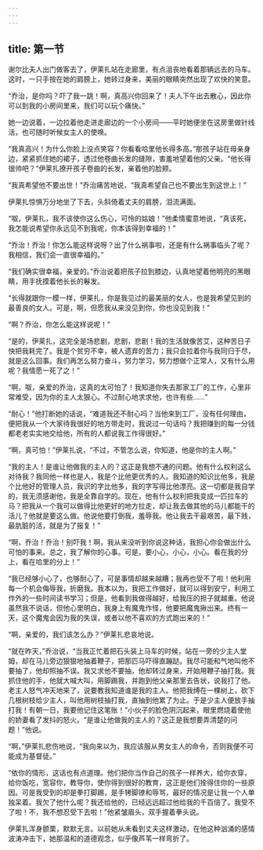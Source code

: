 ```yaml
---
---
---
```

title: 第一节
---




谢尔比夫人出门做客去了，伊莱扎站在走廊里，有点沮丧地看着那辆远去的马车。这时，一只手按在她的肩膀上，她转过身来，美丽的眼睛突然出现了欢快的笑意。

“乔治，是你吗？吓了我一跳！啊，真高兴你回来了！夫人下午出去散心，因此你可以到我的小房间里来，我们可以玩个痛快。”

她一边说着，一边拉着他走进走廊边的一个小房间——平时她便坐在这房里做针线活，也可随时听候女主人的使唤。

“我真高兴！为什么你脸上没点笑容？你看看哈里他长得多高。”那孩子站在母亲身边，紧紧抓住她的裙子，透过他卷曲长发的缝隙，害羞地望着他的父亲。“他长得很帅吧？”伊莱扎撩开孩子卷曲的长发，亲着他的脸颊。

“我真希望他不要出世！”乔治痛苦地说，“我真希望自己也不要出生到这世上！”

伊莱扎惊惧万分地坐了下去，头斜倚着丈夫的肩膀，泪流满面。

“呶，伊莱扎，我不该使你这么伤心，可怜的姑娘！”他柔情蜜意地说，“真该死，我怎能说希望你永远见不到我呢，你本该得到幸福的！”

“乔治！乔治！你怎么能这样说呀？出了什么祸事啦，还是有什么祸事临头了呢？我相信，我们会一直很幸福的。”

“我们确实很幸福，亲爱的。”乔治说着把孩子拉到膝边，认真地望着他明亮的黑眼睛，用手抚摸着他长长的鬈发。

“长得就跟你一模一样，伊莱扎，你是我见过的最美丽的女人，也是我希望见到的最善良的女人。可是，啊，但愿我从来没见到你，你也没见到我！”

“啊？乔治，你怎么能这样说呢！”

“是的，伊莱扎，这完全是场悲剧，悲剧，悲剧！我的生活就像苦艾，这种苦日子快把我耗完了。我是个贫穷不幸，被人遗弃的苦力；我只会拉着你与我同归于尽，就是这么回事。我们再怎么努力奋斗，努力学习，努力想做个正常人，又有什么用呢？我情愿一死了之！”

“啊，呶，亲爱的乔治，这真的太可怕了！我知道你失去那家工厂的工作，心里非常难受，因为你的主人太狠心。不过耐心地求求他，也许有些……”

“耐心！”他打断她的话说，“难道我还不耐心吗？当他来到工厂，没有任何理由，便把我从一个大家待我很好的地方带走时，我说过一句话吗？我把赚到的每一分钱都老老实实地交给他，所有的人都说我工作得很好。”

“啊，真可怕！”伊莱扎说，“不过，不管怎么说，你知道，他是你的主人啊。”

“我的主人！是谁让他做我的主人的？这正是我想不通的问题。他有什么权利这么对待我？我同他一样也是人，我是个比他更优秀的人。我知道的知识比他多，我是个比他好的管理人员，我识的字比他多，我的字写得比他漂亮。这一切都是我自学的，我无须感谢他，我是全靠自学的。现在，他有什么权利把我变成一匹拉车的马？把我从一个我可以做得比他更好的地方拉走，却让我去做其他的马儿都能干的活儿？他就是要这么做。他说他要打倒我，羞辱我。他让我去干最艰苦，最下贱，最肮脏的活，就是为了报复！”

“啊，乔治！乔治！别吓我！啊，我从来没听到你说这种话，我担心你会做出什么可怕的事来。总之，我了解你的心事。可是，要小心，小心，小心。看在我的分上，看在哈里的分上！”

“我已经够小心了，也够耐心了，可是事情却越来越糟；我再也受不了啦！他利用每一个机会侮辱我，折磨我。我本以为，我把工作做好，就可以得到安宁，利用工作外的一些时间读书学习；但是，他看到我做得越好，给我压的担子就越重。他说虽然我不说话，但他心里明白，我身上有魔鬼作怪，他要把魔鬼揪出来。终有一天，这个魔鬼会因为我的失误，或者以他不喜欢的方式跑出来的！”

“啊，亲爱的，我们该怎么办？”伊莱扎悲哀地说。

“就在昨天，”乔治说，“当我正忙着把石头装上马车的时候，站在一旁的少主人堂姆，却在马儿旁边狠狠地抽着鞭子，把那匹马吓得直蹦跶。我尽可能和气地叫他不要抽了，他却照抽不误。我又求他不要抽，他却转过身来，开始用鞭子抽打我。我抓住他的手，他就大喊大叫，用脚踢我，并跑到他父亲那里去告状，说我打了他。老主人怒气冲天地来了，说要教我知道谁是我的主人。他把我缚在一棵树上，砍下几根树枝给少主人，叫他用树枝抽打我，直抽到他累了为止。于是少主人便放手抽打我！有朝一日，我要他记住这笔账！”小伙子的脸色阴沉起来，眼里燃烧着使他的娇妻看了发抖的怒火。“是谁让他做我的主人的？这正是我想要弄清楚的问题！”他说。

“啊，”伊莱扎悲伤地说，“我向来以为，我应该服从男女主人的命令，否则我便不可能成为基督徒。”

“依你的情形，这话也有点道理。他们把你当作自己的孩子一样养大，给你衣穿，给你饭吃，宽容你，教导你，使你得到很好的教育，这正是他们拴得住你的一些原因。可是我受到的却是拳打脚踢，是手铐脚镣和辱骂，最好的情况是让我一个人单独呆着。我欠了他什么呢？我还给他的，已经远远超过他给我的千百倍了。我受不了啦！不，我不想忍受下去啦！”他紧皱眉头，双手握着拳头说。

伊莱扎浑身颤栗，默默无言。以前她从未看到丈夫这样激动，在他这种汹涌的感情波涛冲击下，她那温和的道德观念，似乎像芦苇一样弯折了。